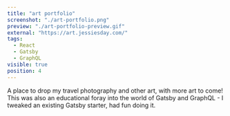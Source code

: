 ```yaml
---
title: "art portfolio"
screenshot: "./art-portfolio.png"
preview: "./art-portfolio-preview.gif"
external: "https://art.jessiesday.com/"
tags:
  - React
  - Gatsby
  - GraphQL
visible: true
position: 4
---
```


A place to drop my travel photography and other art, with more art to come! This was also an educational foray into the world of Gatsby and GraphQL - I tweaked an existing Gatsby starter, had fun doing it.
